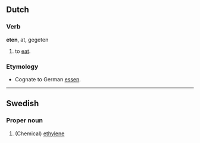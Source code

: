== Dutch ==
=== Verb ===
'''eten''', at, gegeten

# to [[eat]].

=== Etymology ===
* Cognate to German [[essen]].
----

==Swedish==
===Proper noun===
#(Chemical) [[ethylene]]